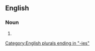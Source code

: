 ==English==

===Noun===
{{head|en|noun plural form}}

# {{plural of|incontestability|lang=en}}

[[Category:English plurals ending in "-ies"]]